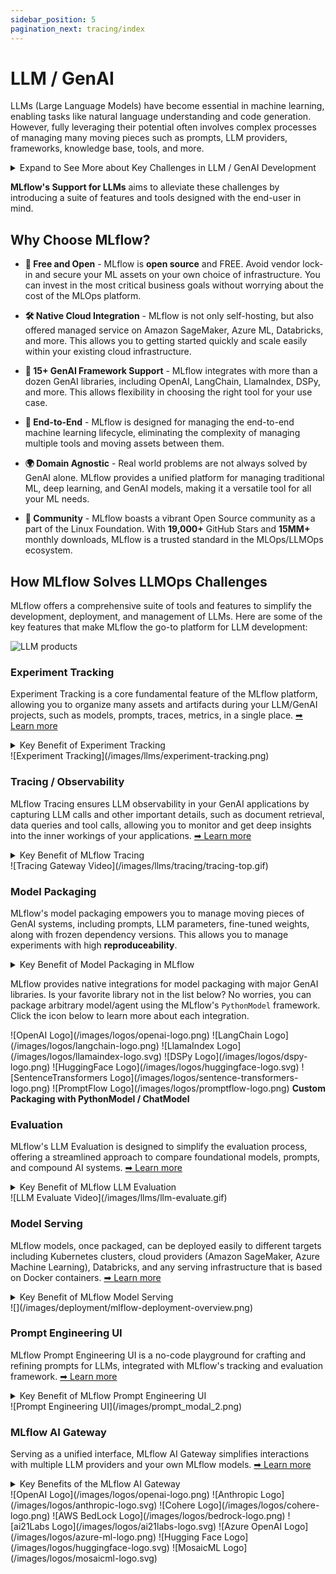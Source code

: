```yaml
---
sidebar_position: 5
pagination_next: tracing/index
---
```



# LLM / GenAI

LLMs (Large Language Models) have become essential in machine learning, enabling tasks like natural language understanding and code generation. However, fully leveraging their potential often involves complex processes of managing many moving pieces such as prompts, LLM providers, frameworks, knowledge base, tools, and more.


<details>
  <summary>Expand to See More about Key Challenges in LLM / GenAI Development</summary>

  #### Complexity in Compound AI Systems

  LLMs are often integral parts of larger, compound AI systems that incorporate multiple models, tools, prompts, and other components. With the rise of autonomous agents, the system's control flow becomes more dynamic and complex. Effectively managing such systems requires well-defined processes and specialized tools to handle their intricacies.

  <div className="center-div" style={{ width: "80%", padding: "20px" }}>
    ![GenAI Release Cadence](/images/llms/llama-index/llama_index_workflow_graph.png)
  </div>

  #### Rapidly Evolving Industry

  The GenAI industry is evolving at a fast pace, with new models, tools, and libraries emerging daily. Keeping track of versions and managing dependencies is crucial to maintaining the stability and reproducibility of AI systems.

  The following diagram illustrates the high release frequency of some popular GenAI libraries; LangChain and Openai, compared to those of classical ML and DL. Without keeping track of the versions and dependencies, it can be challenging to maintain the stability and reproducibility of AI systems.

  <div className="center-div" style={{ width: "80%", padding: "20px" }}>
    ![GenAI Release Cadence](/images/llms/genai-release-cadence.png)
  </div>

  #### Debugging Challenges

  Debugging LLM-based applications is particularly difficult due to the compound nature of these systems and the high level of abstraction in many frameworks. Gaining a clear understanding of how LLMs and their interacting components behave can be a daunting task without the right tools and techniques.

  #### Quality Assurance

  Ensuring the quality of machine learning systems has always been a challenge. With LLMs, the models’ complexity and the dynamic nature of tasks make it even harder to assess and guarantee quality. Robust QA processes are essential to ensure reliability and performance.

  #### Production Monitoring

  As LLM-based applications become more dynamic, monitoring their performance post-deployment is increasingly critical to business success. Unlike traditional software monitoring, machine learning monitoring requires specialized tools to track model behavior and performance in real-time.

</details>

**MLflow's Support for LLMs** aims to alleviate these challenges by introducing a suite of features and tools designed with the end-user in mind.


## Why Choose MLflow?

- **🪽 Free and Open** - MLflow is **open source** and FREE. Avoid vendor lock-in and secure your ML assets on your own choice of infrastructure. You can invest in the most critical business goals without worrying about the cost of the MLOps platform.

- **🛠️ Native Cloud Integration** - MLflow is not only self-hosting, but also offered managed service on Amazon SageMaker, Azure ML, Databricks, and more. This allows you to getting started quickly and scale easily within your existing cloud infrastructure.

- **🤝 15+ GenAI Framework Support** - MLflow integrates with more than a dozen GenAI libraries, including OpenAI, LangChain, LlamaIndex, DSPy, and more. This allows flexibility in choosing the right tool for your use case.

- **🔄 End-to-End** - MLflow is designed for managing the end-to-end machine learning lifecycle, eliminating the complexity of managing multiple tools and moving assets between them.

- **🌍 Domain Agnostic** - Real world problems are not always solved by GenAI alone. MLflow provides a unified platform for managing traditional ML, deep learning, and GenAI models, making it a versatile tool for all your ML needs.

- **👥 Community** - MLflow boasts a vibrant Open Source community as a part of the Linux Foundation. With **19,000+** GitHub Stars and **15MM+** monthly downloads, MLflow is a trusted standard in the MLOps/LLMOps ecosystem.


## How MLflow Solves LLMOps Challenges

MLflow offers a comprehensive suite of tools and features to simplify the development, deployment, and management of LLMs. Here are some of the key features that make MLflow the go-to platform for LLM development:

![LLM products](/images/llms/llm-products.png)

### Experiment Tracking

Experiment Tracking is a core fundamental feature of the MLflow platform, allowing you to organize many assets and artifacts during your LLM/GenAI projects, such as models, prompts, traces, metrics, in a single place. [➡︎ Learn more](/tracking)

<details>
  <summary>Key Benefit of Experiment Tracking</summary>

  - **Single Source of Truth**: MLflow serves as a centralized location for storing and managing all your LLM assets, including models, prompts, and traces, ensuring that you have a single source of truth for your projects.

  - **Better Collaboration**: Experiment Tracking allows you to share your work with your team members, enabling them to reproduce your results and provide feedback.

  - **Lineage Tracking**: MLflow captures the lineage of your LLM assets throughout the different stages of the project, allowing you to trace the lineage of your models, prompts, and other artifacts.

  - **Comparative Analysis**: MLflow enables you to compare different versions of your LLM models, prompts, and other assets, helping you make informed decisions and improve the quality of your LLM applications.

  - **Governance and Compliance**: With the central repository of machine learning assets in your organization, MLflow helps you maintain governance and compliance standards, ensuring that your important assets are accessible only to authorized users.

</details>


<Card>
![Experiment Tracking](/images/llms/experiment-tracking.png)
</Card>



### Tracing / Observability

MLflow Tracing ensures LLM observability in your GenAI applications by capturing LLM calls and other important details, such as document retrieval, data queries and tool calls, allowing you to monitor and get deep insights into the inner workings of your applications. [➡︎ Learn more](/tracing)

<details>
  <summary>Key Benefit of MLflow Tracing</summary>

  - **Debugging**: Traces provide a detailed view for what happens beneath the abstraction layer, helping you quickly identify and resolve issues in your LLM applications. With the native integration with **Jupyter Notebook**, MLflow offers a seamless debugging experience.

  - **Inspect Quality**: After evaluating your models or agents with [MLflow Evaluation](#evaluation), you can analyze the auto-generated traces to understand the behavior of your LLMs and make informed decisions.

  - **Production Monitoring**: Traces are essential for monitoring the performance of your LLMs in production. MLflow Tracing allows you to identify bottlenecks and performance issues in production, enabling you to take corrective actions and continuously optimize your applications.

  - **OpenTelemetry**: MLflow Traces are compatible with OpenTelemetry, an industry-standard observability framework, allowing you to integrate with popular observability tools like Prometheus, Grafana, and Jaeger for advanced monitoring and analysis.

  - **Framework Support**: MLflow Tracing supports 15+ GenAI libraries, including OpenAI, LangChain, LlamaIndex, DSPy, Anthropic, Amazon Bedrock, and more. With just adding **one line of code**, you can start tracing your LLM applications built with these libraries.


</details>

<Card >
![Tracing Gateway Video](/images/llms/tracing/tracing-top.gif)
</Card>


### Model Packaging

MLflow's model packaging empowers you to manage moving pieces of GenAI systems, including prompts, LLM parameters, fine-tuned weights, along with frozen dependency versions. This allows you to manage experiments with high **reproduceability**.

<details>
  <summary>Key Benefit of Model Packaging in MLflow</summary>

  - **Reproducibility**: MLflow ensures that all dependencies are captured and frozen during model packaging, ensuring that your models can be reproduced consistently across different environments.

  - **Versioning**: MLflow models are versioned and registered to the [MLflow Model Registry](/model-registry) before production deployment, allowing you to keep track of fast-evolving models and assets with ease.

  - **Native Support for Popular Packages**: Standardized interfaces for tasks like saving, logging, and managing inference configurations.

  - **Unified prediction APIs**: MLflow models can be loaded as a convenient `PyFunc` wrapper that exposes a consistent `predict()` API, regardless of the underlying library. This simplified the process of evaluation, deployment, and production use of GenAI systems.

  - **Model Signature**: MLflow's [model signature](/model/signatures) feature allows you to define the input, optional parameters, and output schema of your model and additional parameters, making it easier to understand how to interface with the model and share it with others.

</details>


MLflow provides native integrations for model packaging with major GenAI libraries. Is your favorite library not in the list below? No worries, you can package arbitrary model/agent using the MLflow's `PythonModel` framework. Click the icon below to learn more about each integration.

<CardGroup isSmall>
  <SmallLogoCard link="/llms/openai">
    <span>![OpenAI Logo](/images/logos/openai-logo.png)</span>
  </SmallLogoCard>
  <SmallLogoCard link="/llms/langchain">
    <span>![LangChain Logo](/images/logos/langchain-logo.png)</span>
  </SmallLogoCard>
  <SmallLogoCard link="/llms/llama-index">
    <span>![LlamaIndex Logo](/images/logos/llamaindex-logo.svg)</span>
  </SmallLogoCard>
  <SmallLogoCard link="/llms/dspy">
    <span>![DSPy Logo](/images/logos/dspy-logo.png)</span>
  </SmallLogoCard>
  <SmallLogoCard link="/llms/transformers">
    <span>![HuggingFace Logo](/images/logos/huggingface-logo.svg)</span>
  </SmallLogoCard>
  <SmallLogoCard link="/llms/sentence-transformers">
    <span>![SentenceTransformers Logo](/images/logos/sentence-transformers-logo.png)</span>
  </SmallLogoCard>
  <SmallLogoCard link="/model#promptflow-promptflow-experimental">
    <span>![PromptFlow Logo](/images/logos/promptflow-logo.png)</span>
  </SmallLogoCard>
  <SmallLogoCard link="/llms/chat-model-intro">
    <b>Custom Packaging with PythonModel / ChatModel</b>
  </SmallLogoCard>
</CardGroup>


### Evaluation

MLflow's LLM Evaluation is designed to simplify the evaluation process, offering a streamlined approach to compare foundational models, prompts, and compound AI systems. [➡︎ Learn more](/llms/llm-evaluate)


<details>
  <summary>Key Benefit of MLflow LLM Evaluation</summary>

  - **Simplified Evaluation**: Leverage MLflow's <APILink fn="mlflow.evaluate" /> API and built-in harnesses to test your GenAI models with ease.

  - **LLM-as-a-Judge**: MLflow provides built-in LLM-as-a-Judge metrics with flexible configuration for judge LLM providers, allowing you to plug-in complex evaluation criteria into automated evaluation process and to evaluate in bulk.

  - **Customizable Metrics**: Beyond the provided metrics, MLflow supports a plugin-style for custom scoring, enhancing the evaluation's flexibility.

  - **Comparative Analysis**: Effortlessly compare foundational models, providers, and prompts to make informed decisions.

  - **Deep Insights**: Traces are automatically generated for evaluation runs, allowing you to get deeper insights on the evaluation results and fix quality issues with confidence.


</details>


<Card >
![LLM Evaluate Video](/images/llms/llm-evaluate.gif)
</Card>

### Model Serving

MLflow models, once packaged, can be deployed easily to different targets including Kubernetes clusters, cloud providers (Amazon SageMaker, Azure Machine Learning), Databricks, and any serving infrastructure that is based on Docker containers. [➡︎ Learn more](/deployment)


<details>
  <summary>Key Benefit of MLflow Model Serving</summary>

  - **Effortless Deployment**: MLflow provides a simple interface for deploying models to various targets, eliminating the need to write boilerplate code.
  - **Dependency and Environment Management**: MLflow ensures that the deployment environment mirrors the training environment, capturing all dependencies. This guarantees that models run consistently, regardless of where they're deployed.
  - **Packaging Models and Code**: With MLflow, not just the model, but any supplementary code and configurations are packaged along with the deployment container. This ensures that the model can be executed seamlessly without any missing components.
  - **Avoid Vendor Lock-in**: MLflow provides a standard format for packaging models and unified APIs for deployment. You can easily switch between deployment targets without having to rewrite your code.
</details>

<Card>
  <div className="center-div" style={{ width: "90%" }}>
    ![](/images/deployment/mlflow-deployment-overview.png)
  </div>
</Card>

### Prompt Engineering UI

MLflow Prompt Engineering UI is a no-code playground for crafting and refining prompts for LLMs, integrated with MLflow's tracking and evaluation framework. [➡︎ Learn more](/llms/prompt-engineering)

<details>
  <summary>Key Benefit of MLflow Prompt Engineering UI</summary>

  - **Iterative Development**: Streamlined process for trial and error without the overwhelming complexity.

  - **UI-Based Prototyping**: Prototype, iterate, and refine prompts without diving deep into code.

  - **Accessible Engineering**: Makes prompt engineering more user-friendly, speeding up experimentation.

  - **Optimized Configurations**: Quickly hone in on the best model configurations for tasks like question answering or document summarization.

  - **Transparent Tracking**: Every model iteration and configuration is meticulously tracked. Ensures reproducibility and transparency in your development process.

</details>

<Card>
![Prompt Engineering UI](/images/prompt_modal_2.png)
</Card>


### MLflow AI Gateway

Serving as a unified interface, MLflow AI Gateway simplifies interactions with multiple LLM providers and your own MLflow models. [➡︎ Learn more](/llms/deployments)

<details>
  <summary>Key Benefits of the MLflow AI Gateway</summary>

  - **Unified Endpoint**: No more juggling between multiple provider APIs.

  - **Simplified Integrations**: One-time setup, no repeated complex integrations.

  - **Secure Credential Management**: Centralized storage prevents scattered API keys. No hardcoding or user-handled keys.

  - **Consistent API Experience**: Uniform, easy-to-use REST API across all providers.

  - **Seamless Provider Swapping**: Swap providers without touching your code and zero downtime.

</details>


<CardGroup isSmall>
  <SmallLogoCard link="https://github.com/mlflow/mlflow/blob/master/examples/gateway/openai/README.md">
    <span>![OpenAI Logo](/images/logos/openai-logo.png)</span>
  </SmallLogoCard>
  <SmallLogoCard link="https://github.com/mlflow/mlflow/blob/master/examples/gateway/openai/README.md">
    <span>![Anthropic Logo](/images/logos/anthropic-logo.svg)</span>
  </SmallLogoCard>
  <SmallLogoCard link="https://github.com/mlflow/mlflow/blob/master/examples/gateway/cohere/README.md">
    <span>![Cohere Logo](/images/logos/cohere-logo.png)</span>
  </SmallLogoCard>
  <SmallLogoCard link="https://github.com/mlflow/mlflow/blob/master/examples/gateway/bedrock/README.md">
    <span style={{ minWidth: "80px" }}>![AWS BedLock Logo](/images/logos/bedrock-logo.png)</span>
  </SmallLogoCard>
  <SmallLogoCard link="https://github.com/mlflow/mlflow/blob/master/examples/gateway/ai21_labs/README.md">
    <span>![ai21Labs Logo](/images/logos/ai21labs-logo.svg)</span>
  </SmallLogoCard>
  <SmallLogoCard link="https://github.com/mlflow/mlflow/blob/master/examples/gateway/azure_openai/README.md">
    <span>![Azure OpenAI Logo](/images/logos/azure-ml-logo.png)</span>
  </SmallLogoCard>
  <SmallLogoCard link="https://github.com/mlflow/mlflow/blob/master/examples/gateway/huggingface/README.md">
    <span>![Hugging Face Logo](/images/logos/huggingface-logo.svg)</span>
  </SmallLogoCard>
  <SmallLogoCard link="https://github.com/mlflow/mlflow/blob/master/examples/gateway/mosaicml/README.md">
    <span>![MosaicML Logo](/images/logos/mosaicml-logo.svg)</span>
  </SmallLogoCard>
</CardGroup>
<br />

